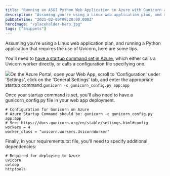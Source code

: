 ```yaml
---
title: "Running an ASGI Python Web Application in Azure with Gunicorn and Uvicorn"
description: "Assuming you're using a Linux web application plan, and running a Python application that requires the use of Uvicorn, here are some tips.  You'll need to have a startup command set in Azure [https://docs"
pubDateTime: "2021-02-09T09:20:00.000Z"
heroImage: "/placeholder-hero.jpg"
tags: ["Snippets"]
---
```


Assuming you're using a Linux web application plan, and running a Python application that requires the use of Uvicorn, here are some tips.

You'll need to [have a startup command set in Azure](https://docs.microsoft.com/en-gb/azure/app-service/configure-language-python#customize-startup-command), which either calls a Uvicorn worker directly, or calls a configuration file specifying one.

![](/images/2021/02/image-2.png)On the Azure Portal, open your Web App, scroll to 'Configuration' under 'Settings', click on the 'General Settings' tab, and enter the appropriate startup command.`gunicorn -c gunicorn_config.py app:app`

Once your startup command is set, you'll also need to have a gunicorn_config.py file in your web app deployment.

```
# Configuration for Gunicorn on Azure
# Azure Startup Command should be: gunicorn -c gunicorn_config.py app:app
# See: https://docs.gunicorn.org/en/stable/settings.html#config
workers = 4
worker_class = "uvicorn.workers.UvicornWorker"

```

Finally, in your requirements.txt file, you'll need to specify additional dependencies:

```
# Required for deploying to Azure
uvicorn
uvloop
httptools

```
